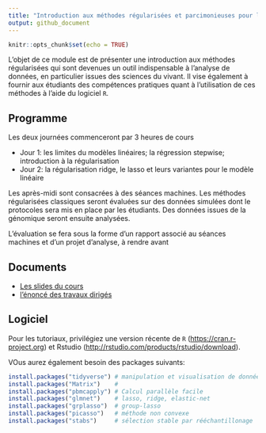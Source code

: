 ```yaml
---
title: "Introduction aux méthodes régularisées et parcimonieuses pour la régression linéaire"
output: github_document
---
```


```r
knitr::opts_chunk$set(echo = TRUE)
```

L'objet de ce module est de présenter une introduction aux méthodes régularisées qui sont devenues un outil indispensable à l’analyse de données, en particulier issues des sciences du vivant. Il vise également à fournir aux étudiants des compétences pratiques quant à l’utilisation de ces méthodes à l’aide du logiciel `R`.

## Programme 

Les deux journées commenceront par 3 heures de cours

- Jour 1: les limites du modèles linéaires; la régression stepwise; introduction à la régularisation
- Jour 2: la régularisation ridge, le lasso et leurs variantes pour le modèle linéaire

Les après-midi sont consacrées à des séances machines. Les méthodes régularisées classiques seront évaluées sur des données simulées dont le protocoles sera mis en place par les étudiants. Des données issues de la génomique seront ensuite analysées.

L'évaluation se fera sous la forme d'un rapport associé au séances machines et d'un projet d'analyse, à rendre avant 

## Documents

- [Les slides du cours](https://github.com/jchiquet/CourseRegLinearRegression/raw/master/slides/main.pdf)
- [l'énoncé des travaux dirigés](https://github.com/jchiquet/CourseRegLinearRegression/raw/master/td/td_ensai.pdf)

## Logiciel

Pour les tutoriaux, privilégiez une version récente de `R` ([https://cran.r-project.org](https://cran.r-project.org)) et Rstudio ([http://rstudio.com/products/rstudio/download](http://rstudio.com/products/rstudio/download)).

VOus aurez également besoin des packages suivants:

```r
install.packages("tidyverse") # manipulation et visualisation de données
install.packages("Matrix")    # 
install.packages("pbmcapply") # Calcul parallèle facile
install.packages("glmnet")    # lasso, ridge, elastic-net 
install.packages("grplasso")  # group-lasso
install.packages("picasso")   # méthode non convexe
install.packages("stabs")     # sélection stable par rééchantillonage
```



